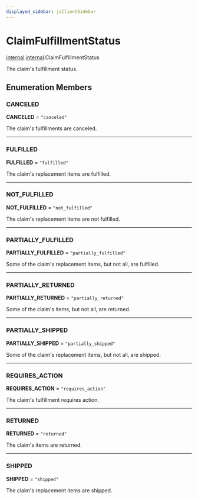 ```yaml
---
displayed_sidebar: jsClientSidebar
---
```



# ClaimFulfillmentStatus

[internal](../../modules/internal.mdx).[internal](../modules/internal.internal.mdx).ClaimFulfillmentStatus

The claim's fulfillment status.

## Enumeration Members

### CANCELED

 **CANCELED** = ``"canceled"``

The claim's fulfillments are canceled.

___

### FULFILLED

 **FULFILLED** = ``"fulfilled"``

The claim's replacement items are fulfilled.

___

### NOT\_FULFILLED

 **NOT\_FULFILLED** = ``"not_fulfilled"``

The claim's replacement items are not fulfilled.

___

### PARTIALLY\_FULFILLED

 **PARTIALLY\_FULFILLED** = ``"partially_fulfilled"``

Some of the claim's replacement items, but not all, are fulfilled.

___

### PARTIALLY\_RETURNED

 **PARTIALLY\_RETURNED** = ``"partially_returned"``

Some of the claim's items, but not all, are returned.

___

### PARTIALLY\_SHIPPED

 **PARTIALLY\_SHIPPED** = ``"partially_shipped"``

Some of the claim's replacement items, but not all, are shipped.

___

### REQUIRES\_ACTION

 **REQUIRES\_ACTION** = ``"requires_action"``

The claim's fulfillment requires action.

___

### RETURNED

 **RETURNED** = ``"returned"``

The claim's items are returned.

___

### SHIPPED

 **SHIPPED** = ``"shipped"``

The claim's replacement items are shipped.
